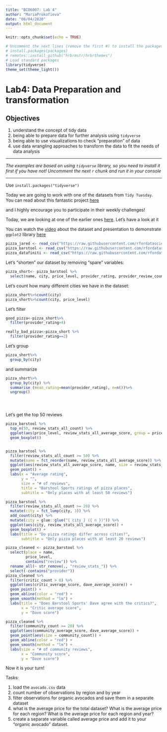 ```yaml
---
title: "BCO6007: Lab 4"
author: "MariaProkofieva"
date: "08/04/2020"
output: html_document
---
```


```r
knitr::opts_chunk$set(echo = TRUE)

# Uncomment the next lines (remove the first #) to install the packages
# install.packages(packages)
# remotes::install_github("hrbrmstr/hrbrthemes")
# Load standard packages
library(tidyverse)
theme_set(theme_light())

```

# Lab4: Data Preparation and transformation

## Objectives

1. understand the concept of tidy data
2. being able to prepare data for further analysis using `tidyverse`
3. being able to use visualizations to check "preparation" of data
4. use data wrangling approaches to transform the data to fit the needs of data analysis

----------------

*The examples are based on using `tidyverse` library, so you need to install it first if you have not! Uncomment the next `r` chunk and run it in your console*

----------------

Use `install.packages("tidyverse")`

Today we are going to work with one of the datasets from `Tidy Tuesday`. You can read about this fantastic project [here](https://github.com/rfordatascience/tidytuesday)

and I highly encourage you to participate in their weekly challenges!

Today, we are looking at one of the earlier ones [here](https://github.com/rfordatascience/tidytuesday/tree/master/data/2019/2019-10-01). Let's have a look at it

You can watch the [video](https://www.youtube.com/watch?v=yrZS8mGL-2E) about the dataset and presentation to demonstrate `ggplot2` library [here](https://raw.githack.com/ljanda/nyhackr_talk_2019_09_19/master/ny_hackr_talk_2019_09_19.html)



```r
pizza_jared <- read_csv("https://raw.githubusercontent.com/rfordatascience/tidytuesday/master/data/2019/2019-10-01/pizza_jared.csv")
pizza_barstool <- read_csv("https://raw.githubusercontent.com/rfordatascience/tidytuesday/master/data/2019/2019-10-01/pizza_barstool.csv")
pizza_datafiniti <- read_csv("https://raw.githubusercontent.com/rfordatascience/tidytuesday/master/data/2019/2019-10-01/pizza_datafiniti.csv")
```

Let's "shorten" our dataset by removing "spare" variables:

```r
pizza_short<- pizza_barstool %>%
  select(name, city, price_level, provider_rating, provider_review_count)
```

Let's count how many different cities we have in the dataset:
```r
pizza_short%>%count(city)
pizza_short%>%count(city, price_level)
```

Let's filter

```r
good_pizza<-pizza_short%>%
  filter(provider_rating>4)

really_bad_pizza<-pizza_short %>%
  filter(provider_rating==2)
```

Let's group

```r
pizza_short%>%
  group_by(city)
```

and summarize

```r
pizza_short%>%
  group_by(city) %>%
  summarise (mean_rating=mean(provider_rating), n=n())%>%
  ungroup()


```

```r
```

```r
```

```r
```

Let's get the top 50 reviews

```r
pizza_barstool %>%
  top_n(50, review_stats_all_count) %>%
  ggplot(aes(price_level, review_stats_all_average_score, group = price_level)) +
  geom_boxplot()


pizza_barstool %>%
  filter(review_stats_all_count >= 50) %>%
  mutate(name = fct_reorder(name, review_stats_all_average_score)) %>%
  ggplot(aes(review_stats_all_average_score, name, size = review_stats_all_count)) +
  geom_point() +
  labs(x = "Average rating",
       y = "",
       size = "# of reviews",
       title = "Barstool Sports ratings of pizza places",
       subtitle = "Only places with at least 50 reviews")
```

```r
pizza_barstool %>%
  filter(review_stats_all_count >= 20) %>%
  mutate(city = fct_lump(city, 3)) %>%
  add_count(city) %>%
  mutate(city = glue::glue("{ city } ({ n })")) %>%
  ggplot(aes(city, review_stats_all_average_score)) +
  geom_boxplot() +
  labs(title = "Do pizza ratings differ across cities?",
       subtitle = "Only pizza places with at least 20 reviews")
```

```r
pizza_cleaned <- pizza_barstool %>%
  select(place = name,
         price_level,
         contains("review")) %>%
  rename_all(~ str_remove(., "review_stats_")) %>%
  select(-contains("provider"))
pizza_cleaned %>%
  filter(critic_count > 0) %>%
  ggplot(aes(critic_average_score, dave_average_score)) +
  geom_point() +
  geom_abline(color = "red") +
  geom_smooth(method = "lm") +
  labs(title = "Does Barstool Sports' Dave agree with the critics?",
       x = "Critic average score",
       y = "Dave score")
```

```r
pizza_cleaned %>%
  filter(community_count >= 20) %>%
  ggplot(aes(community_average_score, dave_average_score)) +
  geom_point(aes(size = community_count)) +
  geom_abline(color = "red") +
  geom_smooth(method = "lm") +
  labs(size = "# of community reviews",
       x = "Community score",
       y = "Dave score")
```

Now it is your turn!

Tasks:

1. load the `avocado.csv` data
2. count number of observations by region and by year
3. filter observations for organic avocados and save them in a separate dataset
4. what is the average price for the total dataset?
What is the average price for each region?
What is the average price for each region and year?
5. create a separate variable called average price and add it to your "organic avocado" dataset.